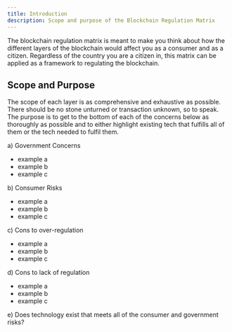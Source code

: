 ```yaml
---
title: Introduction
description: Scope and purpose of the Blockchain Regulation Matrix
---
```


The blockchain regulation matrix is meant to make you think about how the different layers of the blockchain would affect
you as a consumer and as a citizen. Regardless of the country you are a citizen in, this matrix can be applied as a framework to regulating the
blockchain.

## Scope and Purpose

The scope of each layer is as comprehensive and exhaustive as possible. There should be no stone unturned or transaction unknown, so to speak.
The purpose is to get to the bottom of each of the concerns below as thoroughly as possible and to either highlight existing tech that fulfills all of them or the tech needed to
fulfil them.

a) Government Concerns

- example a
- example b
- example c

b) Consumer Risks

- example a
- example b
- example c

c) Cons to over-regulation

- example a
- example b
- example c

d) Cons to lack of regulation

- example a
- example b
- example c

e) Does technology exist that meets all of the consumer and government risks?
